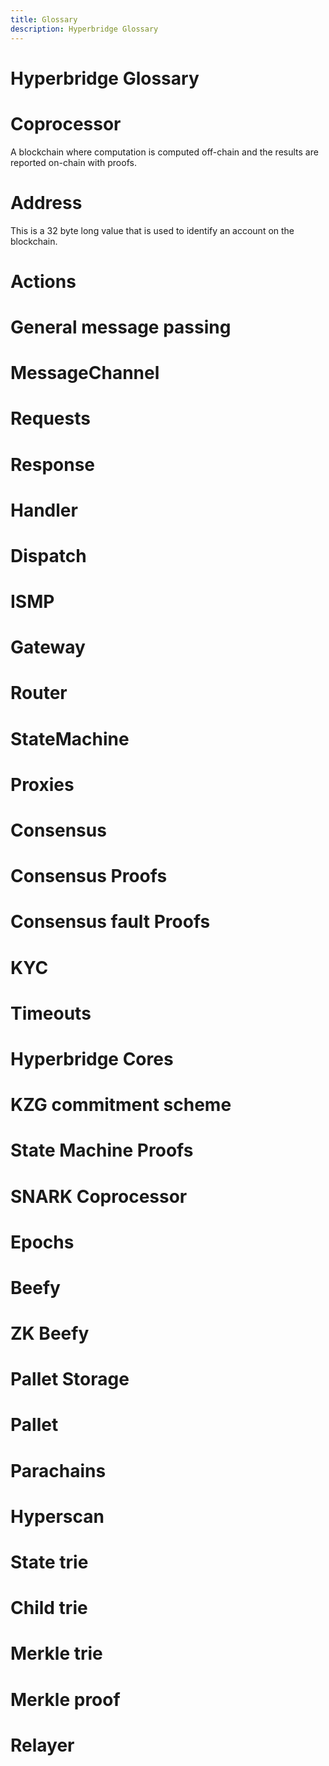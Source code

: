 ```yaml
---
title: Glossary
description: Hyperbridge Glossary
---
```



# Hyperbridge Glossary

# Coprocessor

A blockchain where computation is computed off-chain and the results are reported on-chain with proofs.

# Address

This is a 32 byte long value that is used to identify an account on the blockchain.

# Actions

# General message passing

# MessageChannel

# Requests

# Response

# Handler

# Dispatch

# ISMP

# Gateway

# Router

# StateMachine

# Proxies

# Consensus

# Consensus Proofs

# Consensus fault Proofs

# KYC

# Timeouts

# Hyperbridge Cores

# KZG commitment scheme

# State Machine Proofs

# SNARK Coprocessor

# Epochs

# Beefy

# ZK Beefy

# Pallet Storage

# Pallet

# Parachains

# Hyperscan

# State trie

# Child trie

# Merkle trie

# Merkle proof

# Relayer


